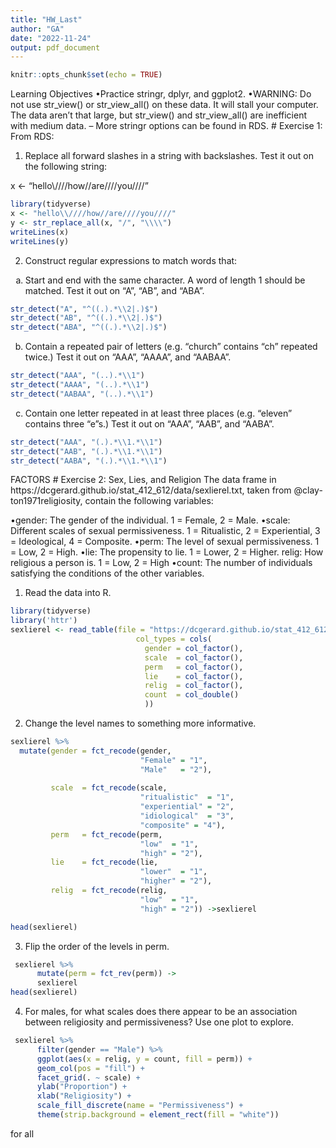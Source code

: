 ```yaml
---
title: "HW_Last"
author: "GA"
date: "2022-11-24"
output: pdf_document
---
```


```r
knitr::opts_chunk$set(echo = TRUE)
```

Learning Objectives
•Practice stringr, dplyr, and ggplot2.
•WARNING: Do not use str_view() or str_view_all() on these data. It will stall your computer.
The data aren’t that large, but str_view() and str_view_all() are inefficient with medium data.
– More stringr options can be found in RDS.
# Exercise 1: From RDS:

1. Replace all forward slashes in a string with backslashes. Test it out on the following string:

x <- "hello\\////how//are////you////"

```r
library(tidyverse)
x <- "hello\\////how//are////you////"
y <- str_replace_all(x, "/", "\\\\")
writeLines(x)
writeLines(y)
```


2. Construct regular expressions to match words that:

a. Start and end with the same character. A word of length 1 should be matched. Test it out on "A",
"AB", and "ABA".




```r
str_detect("A", "^((.).*\\2|.)$")
str_detect("AB", "^((.).*\\2|.)$")
str_detect("ABA", "^((.).*\\2|.)$")
```

b. Contain a repeated pair of letters (e.g. “church” contains “ch” repeated twice.) Test it out on "AAA",
"AAAA", and "AABAA".

```r
str_detect("AAA", "(..).*\\1")
str_detect("AAAA", "(..).*\\1")
str_detect("AABAA", "(..).*\\1")
```

c. Contain one letter repeated in at least three places (e.g. “eleven” contains three “e”s.) Test it out on
"AAA", "AAB", and "AABA".


```r
str_detect("AAA", "(.).*\\1.*\\1")
str_detect("AAB", "(.).*\\1.*\\1") 
str_detect("AABA", "(.).*\\1.*\\1")
```


FACTORS
# Exercise 2: Sex, Lies, and Religion
The data frame in https://dcgerard.github.io/stat_412_612/data/sexlierel.txt, taken from @clay-
ton1971religiosity, contain the following variables:


•gender: The gender of the individual. 1 = Female, 2 = Male.
•scale: Different scales of sexual permissiveness. 1 = Ritualistic, 2 = Experiential, 3 = Ideological, 4
= Composite.
•perm: The level of sexual permissiveness. 1 = Low, 2 = High.
•lie: The propensity to lie. 1 = Lower, 2 = Higher.
relig: How religious a person is. 1 = Low, 2 = High
•count: The number of individuals satisfying the conditions of the other variables.

1. Read the data into R.

```r
library(tidyverse)
library('httr')
sexlierel <- read_table(file = "https://dcgerard.github.io/stat_412_612/data/sexlierel.txt", 
                            col_types = cols(
                              gender = col_factor(),
                              scale  = col_factor(),
                              perm   = col_factor(),
                              lie    = col_factor(),
                              relig  = col_factor(),
                              count  = col_double()
                              ))
```

2. Change the level names to something more informative.

```r
sexlierel %>%
  mutate(gender = fct_recode(gender, 
                             "Female" = "1", 
                             "Male"   = "2"),
         
         scale  = fct_recode(scale,
                             "ritualistic"  = "1", 
                             "experiential" = "2",
                             "idiological"  = "3",
                             "composite" = "4"), 
         perm   = fct_recode(perm,
                             "low"  = "1", 
                             "high" = "2"), 
         lie    = fct_recode(lie,
                             "lower"  = "1",
                             "higher" = "2"),
         relig  = fct_recode(relig, 
                             "low"  = "1", 
                             "high" = "2")) ->sexlierel

head(sexlierel)
```

3. Flip the order of the levels in perm.

```r
 sexlierel %>%
      mutate(perm = fct_rev(perm)) ->
      sexlierel
head(sexlierel)
```

4. For males, for what scales does there appear to be an association between religiosity and permissiveness?
Use one plot to explore.

```r
 sexlierel %>%
      filter(gender == "Male") %>%
      ggplot(aes(x = relig, y = count, fill = perm)) +
      geom_col(pos = "fill") +
      facet_grid(. ~ scale) +
      ylab("Proportion") +
      xlab("Religiosity") +
      scale_fill_discrete(name = "Permissiveness") +
      theme(strip.background = element_rect(fill = "white"))

```
 for all


